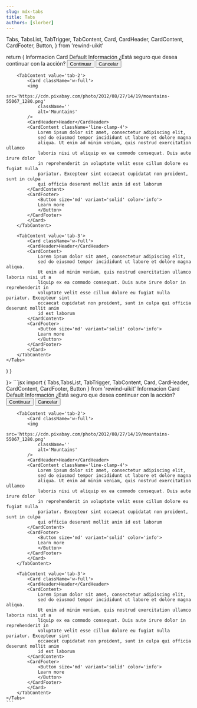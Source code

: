 ```yaml
---
slug: mdx-tabs
title: Tabs
authors: [slorber]
---
```


  Tabs,
  TabsList,
  TabTrigger,
  TabContent,
  Card,
  CardHeader,
  CardContent,
  CardFooter,
  Button,
} from 'rewind-uikit'

  return (
    <Tabs defautValue='tab-1'>
        <TabsList>
        <TabTrigger value='tab-1'>Informacion</TabTrigger>
        <TabTrigger value='tab-2'>Card</TabTrigger>
        <TabTrigger value='tab-3'>Default</TabTrigger>
        </TabsList>
        <TabContent value='tab-1'>
            <Card className='w-full'>
            <CardHeader>Información</CardHeader>
            <CardContent>
                ¿Está seguro que desea continuar con la acción?
            </CardContent>
            <CardFooter>
                <Button size='sm' variant='solid' color='success'>
                Continuar
                </Button>
                <Button size='sm' variant='solid' color='danger'>
                Cancelar
                </Button>
            </CardFooter>
            </Card>
        </TabContent>

        <TabContent value='tab-2'>
            <Card className='w-full'>
            <img
                src='https://cdn.pixabay.com/photo/2012/08/27/14/19/mountains-55067_1280.png'
                className=''
                alt='Mountains'
            />
            <CardHeader>Header</CardHeader>
            <CardContent className='line-clamp-4'>
                Lorem ipsum dolor sit amet, consectetur adipiscing elit,
                sed do eiusmod tempor incididunt ut labore et dolore magna
                aliqua. Ut enim ad minim veniam, quis nostrud exercitation ullamco
                laboris nisi ut aliquip ex ea commodo consequat. Duis aute irure dolor
                in reprehenderit in voluptate velit esse cillum dolore eu fugiat nulla
                pariatur. Excepteur sint occaecat cupidatat non proident, sunt in culpa
                qui officia deserunt mollit anim id est laborum
            </CardContent>
            <CardFooter>
                <Button size='md' variant='solid' color='info'>
                Learn more
                </Button>
            </CardFooter>
            </Card>
        </TabContent>

        <TabContent value='tab-3'>
            <Card className='w-full'>
            <CardHeader>Header</CardHeader>
            <CardContent>
                Lorem ipsum dolor sit amet, consectetur adipiscing elit,
                sed do eiusmod tempor incididunt ut labore et dolore magna aliqua.
                Ut enim ad minim veniam, quis nostrud exercitation ullamco laboris nisi ut a
                liquip ex ea commodo consequat. Duis aute irure dolor in reprehenderit in
                voluptate velit esse cillum dolore eu fugiat nulla pariatur. Excepteur sint
                occaecat cupidatat non proident, sunt in culpa qui officia deserunt mollit anim
                id est laborum
            </CardContent>
            <CardFooter>
                <Button size='md' variant='solid' color='info'>
                Learn more
                </Button>
            </CardFooter>
            </Card>
        </TabContent>
    </Tabs>

)
}

<div className="flex flex-col gap-8 justify-center items-center">
  <DocsTemplate preview={<TabsPreview />}>
    ```jsx
    import { Tabs,TabsList, TabTrigger, TabContent, Card, CardHeader, CardContent, CardFooter, Button } from 'rewind-uikit'
    <Tabs defautValue='tab-1'>
        <TabsList>
        <TabTrigger value='tab-1'>Informacion</TabTrigger>
        <TabTrigger value='tab-2'>Card</TabTrigger>
        <TabTrigger value='tab-3'>Default</TabTrigger>
        </TabsList>
        <TabContent value='tab-1'>
            <Card className='w-full'>
            <CardHeader>Información</CardHeader>
            <CardContent>
                ¿Está seguro que desea continuar con la acción?
            </CardContent>
            <CardFooter>
                <Button size='sm' variant='solid' color='success'>
                Continuar
                </Button>
                <Button size='sm' variant='solid' color='danger'>
                Cancelar
                </Button>
            </CardFooter>
            </Card>
        </TabContent>

        <TabContent value='tab-2'>
            <Card className='w-full'>
            <img
                src='https://cdn.pixabay.com/photo/2012/08/27/14/19/mountains-55067_1280.png'
                className=''
                alt='Mountains'
            />
            <CardHeader>Header</CardHeader>
            <CardContent className='line-clamp-4'>
                Lorem ipsum dolor sit amet, consectetur adipiscing elit,
                sed do eiusmod tempor incididunt ut labore et dolore magna
                aliqua. Ut enim ad minim veniam, quis nostrud exercitation ullamco
                laboris nisi ut aliquip ex ea commodo consequat. Duis aute irure dolor
                in reprehenderit in voluptate velit esse cillum dolore eu fugiat nulla
                pariatur. Excepteur sint occaecat cupidatat non proident, sunt in culpa
                qui officia deserunt mollit anim id est laborum
            </CardContent>
            <CardFooter>
                <Button size='md' variant='solid' color='info'>
                Learn more
                </Button>
            </CardFooter>
            </Card>
        </TabContent>

        <TabContent value='tab-3'>
            <Card className='w-full'>
            <CardHeader>Header</CardHeader>
            <CardContent>
                Lorem ipsum dolor sit amet, consectetur adipiscing elit,
                sed do eiusmod tempor incididunt ut labore et dolore magna aliqua.
                Ut enim ad minim veniam, quis nostrud exercitation ullamco laboris nisi ut a
                liquip ex ea commodo consequat. Duis aute irure dolor in reprehenderit in
                voluptate velit esse cillum dolore eu fugiat nulla pariatur. Excepteur sint
                occaecat cupidatat non proident, sunt in culpa qui officia deserunt mollit anim
                id est laborum
            </CardContent>
            <CardFooter>
                <Button size='md' variant='solid' color='info'>
                Learn more
                </Button>
            </CardFooter>
            </Card>
        </TabContent>
    </Tabs>
    ```

  </DocsTemplate>
</div>
